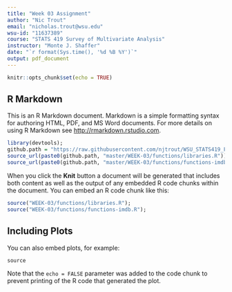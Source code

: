```yaml
---
title: "Week 03 Assignment"
author: "Nic Trout"
email: "nicholas.trout@wsu.edu"
wsu-id: "11637389"
course: "STATS 419 Survey of Multivariate Analysis"
instructor: "Monte J. Shaffer"
date: "`r format(Sys.time(), '%d %B %Y')`"
output: pdf_document
---
```


```r
knitr::opts_chunk$set(echo = TRUE)

```

## R Markdown

This is an R Markdown document. Markdown is a simple formatting syntax for authoring HTML, PDF, and MS Word documents. For more details on using R Markdown see <http://rmarkdown.rstudio.com>.

```r
library(devtools);
github.path = "https://raw.githubusercontent.com/njtrout/WSU_STATS419_FALL2020/";
source_url(paste0(github.path, "master/WEEK-03/functions/libraries.R"));
source_url(paste0(github.path, "master/WEEK-03/functions/functions-imdb.R"));


```

When you click the **Knit** button a document will be generated that includes both content as well as the output of any embedded R code chunks within the document. You can embed an R code chunk like this:

```r
source("WEEK-03/functions/libraries.R");
source("WEEK-03/functions/functions-imdb.R");
```

## Including Plots

You can also embed plots, for example:

```r
source
```

Note that the `echo = FALSE` parameter was added to the code chunk to prevent printing of the R code that generated the plot.
